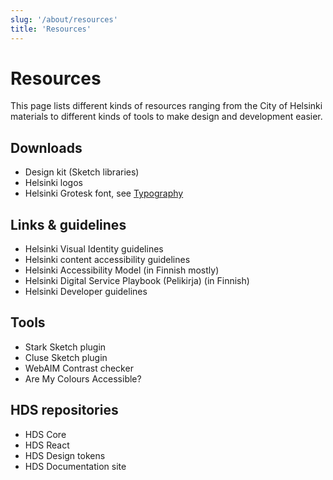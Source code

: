 ```yaml
---
slug: '/about/resources'
title: 'Resources'
---
```



# Resources

<LeadParagraph>
    This page lists different kinds of resources ranging from the City of Helsinki materials to different kinds of tools to make design and development easier.
</LeadParagraph>

## Downloads
- <Link size="M" href="https://github.com/City-of-Helsinki/helsinki-design-system/releases" external>Design kit (Sketch libraries)</Link>
- <Link size="M" href="https://brand.hel.fi/en/logo/" external>Helsinki logos</Link>
- Helsinki Grotesk font, see [Typography](/elements/design-tokens/typography)

## Links & guidelines
- <Link size="M" href="https://brand.hel.fi/en/" external>Helsinki Visual Identity guidelines</Link>
- <Link size="M" href="https://www.hel.fi/static/liitteet/kanslia/TPR/opas_saavutettavaan_sisaltoon_EN.pdf" external>Helsinki content accessibility guidelines</Link>
- <Link size="M" href="https://saavutettavuusmalli.hel.fi" external> Helsinki Accessibility Model (in Finnish mostly) </Link>  
- <Link size="M" href="https://pelikirja.hel.fi" external> Helsinki Digital Service Playbook (Pelikirja) (in Finnish) </Link> 
- <Link size="M" href="https://dev.hel.fi" external> Helsinki Developer guidelines </Link>

## Tools
- <Link size="M" href="https://www.getstark.co/" external>Stark Sketch plugin</Link>
- <Link size="M" href="https://cluse.cc/" external>Cluse Sketch plugin</Link>
- <Link size="M" href="https://webaim.org/resources/contrastchecker/" external>WebAIM Contrast checker</Link>
- <Link size="M" href="https://www.aremycolorsaccessible.com/" external>Are My Colours Accessible?</Link>

## HDS repositories
- <Link size="M" href="https://github.com/City-of-Helsinki/helsinki-design-system/tree/master/packages/core" external>HDS Core</Link>
- <Link size="M" href="https://github.com/City-of-Helsinki/helsinki-design-system/tree/master/packages/react" external>HDS React</Link>
- <Link size="M" href="https://github.com/City-of-Helsinki/helsinki-design-system/tree/master/packages/design-tokens" external>HDS Design tokens</Link>
- <Link size="M" href="https://github.com/City-of-Helsinki/helsinki-design-system/tree/master/site" external>HDS Documentation site</Link>